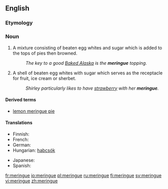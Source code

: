 ==English==

===Etymology===
{{rfe}}

===Noun===
{{en-noun|s|-}}

# A mixture consisting of beaten egg whites and sugar which is added to the tops of pies then browned.
#: ''The key to a good [[Baked Alaska]] is the '''meringue''' topping.''
# A shell of beaten egg whites with sugar which serves as the receptacle for fruit, ice cream or sherbet.
#: ''Shirley particularly likes to have [[strawberry]] with her '''meringue'''.''

====Derived terms====
*[[lemon meringue pie]]

====Translations====
{{trans-top|}}
* Finnish: {{t+|fi|marenki}}
* French: {{t+|fr|meringue|f}}
* German: {{t+|de|Baiser|n}}
* Hungarian: [[habcsók]]
{{trans-mid}}
* Japanese: {{t-|ja|メレンゲ|tr=merenge|sc=Jpan}} 
* Spanish: {{t-|es|merengue}}
{{trans-bottom}}

[[fr:meringue]]
[[io:meringue]]
[[pl:meringue]]
[[ru:meringue]]
[[fi:meringue]]
[[sv:meringue]]
[[vi:meringue]]
[[zh:meringue]]
